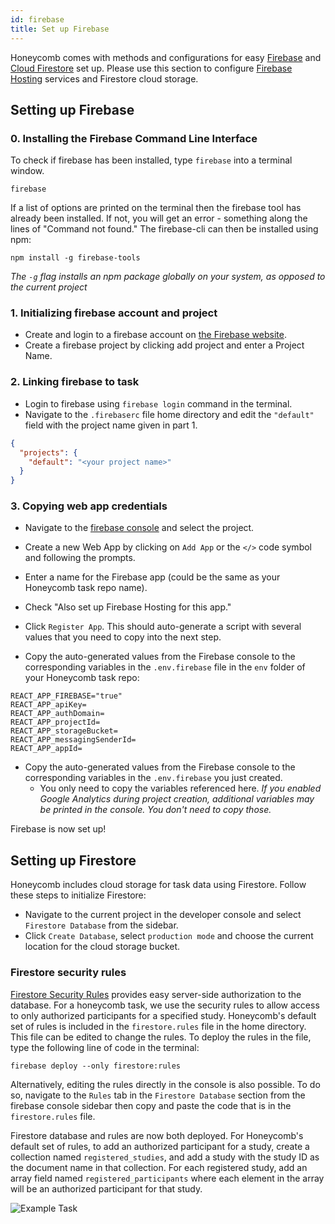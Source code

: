 ---
id: firebase
title: Set up Firebase
---

Honeycomb comes with methods and configurations for easy [Firebase](https://firebase.google.com/) and [Cloud Firestore](https://firebase.google.com/docs/firestore) set up. Please use this section to configure [Firebase Hosting](https://firebase.google.com/docs/hosting) services and Firestore cloud storage.

## Setting up Firebase

### 0. Installing the Firebase Command Line Interface

To check if firebase has been installed, type `firebase` into a terminal window.

```shell
firebase
```

If a list of options are printed on the terminal then the firebase tool has already been installed. If not, you will get an error - something along the lines of "Command not found." The firebase-cli can then be installed using npm:

```shell
npm install -g firebase-tools
```

_The `-g` flag installs an npm package globally on your system, as opposed to the current project_

### 1. Initializing firebase account and project

- Create and login to a firebase account on [the Firebase website](https://firebase.google.com/).
- Create a firebase project by clicking add project and enter a Project Name.

### 2. Linking firebase to task

- Login to firebase using `firebase login` command in the terminal.
- Navigate to the `.firebaserc` file home directory and edit the `"default"` field with the project name given in part 1.

```json
{
  "projects": {
    "default": "<your project name>"
  }
}
```

### 3. Copying web app credentials

- Navigate to the [firebase console](https://console.firebase.google.com/) and select the project.
- Create a new Web App by clicking on `Add App` or the `</>` code symbol and following the prompts.
- Enter a name for the Firebase app (could be the same as your Honeycomb task repo name).

- Check "Also set up Firebase Hosting for this app."
- Click `Register App`. This should auto-generate a script with several values that you need to copy into the next step.
- Copy the auto-generated values from the Firebase console to the corresponding variables in the `.env.firebase` file in the `env` folder of your Honeycomb task repo:

```text
REACT_APP_FIREBASE="true"
REACT_APP_apiKey=
REACT_APP_authDomain=
REACT_APP_projectId=
REACT_APP_storageBucket=
REACT_APP_messagingSenderId=
REACT_APP_appId=
```

- Copy the auto-generated values from the Firebase console to the corresponding variables in the `.env.firebase` you just created.
  - You only need to copy the variables referenced here. _If you enabled Google Analytics during project creation, additional variables may be printed in the console. You don't need to copy those._

Firebase is now set up!

## Setting up Firestore

Honeycomb includes cloud storage for task data using Firestore. Follow these steps to initialize Firestore:

- Navigate to the current project in the developer console and select `Firestore Database` from the sidebar.
- Click `Create Database`, select `production mode` and choose the current location for the cloud storage bucket.

### Firestore security rules

[Firestore Security Rules](https://firebase.google.com/docs/firestore/security/get-started) provides easy server-side authorization to the database. For a honeycomb task, we use the security rules to allow access to only authorized participants for a specified study. Honeycomb's default set of rules is included in the `firestore.rules` file in the home directory. This file can be edited to change the rules. To deploy the rules in the file, type the following line of code in the terminal:

```shell
firebase deploy --only firestore:rules
```

Alternatively, editing the rules directly in the console is also possible. To do so, navigate to the `Rules` tab in the `Firestore Database` section from the firebase console sidebar then copy and paste the code that is in the `firestore.rules` file.


Firestore database and rules are now both deployed. For Honeycomb's default set of rules, to add an authorized participant for a study, create a collection named `registered_studies`, and add a study with the study ID as the document name in that collection. For each registered study, add an array field named `registered_participants` where each element in the array will be an authorized participant for that study.


![Example Task](assets/test-task.png)

